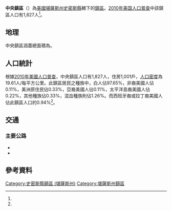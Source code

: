 {{noteTA
|G1=USState
}}
{{Infobox settlement
|official_name = 中央鎮區
|native_name = Center Township
|settlement_type = 鎮區
|pushpin_map=USA Kansas
|coordinates_display = inline,title
|coordinates_region = US-KS
|subdivision_type = [[世界政區索引|國家]]
|subdivision_name = [[美国|美国]]
|subdivision_type1 = [[美國行政區劃|州]]
|subdivision_name1 = [[堪薩斯州|堪薩斯州]]
|subdivision_type2 = [[堪薩斯州行政區劃|縣]]
|subdivision_name2 = [[史密斯縣_(堪薩斯州)|史密斯縣]]
|area_total_km2 = 93.19
|area_land_km2 = 93.14
|area_water_km2 = 0.04
|area_total_sq_mi =
|area_land_sq_mi =
|area_water_sq_mi =
|area_water_percent = 0.05
|population_as_of = [[2010年美国人口普查|2010]]
|population_footnotes = <ref name="Census 2010">{{cite web| url=http://factfinder2.census.gov| title=Race, Hispanic or Latino, Age, and Housing Occupancy: 2010 Census Redistricting Data, Center township, Smith County, Kansas| publisher=U.S. Census Bureau, American FactFinder 2| accessdate=2016-09-10| archive-date=2013-09-11| archive-url=https://web.archive.org/web/20130911234518/http://factfinder2.census.gov/| dead-url=no}}</ref>
|population_total = 1,827
|population_density_km2 = auto
|elevation_footnotes = 
|elevation_m = 548
|elevation_ft = 
|latd = 39
|latm = 47
|lats = 11
|latNS = N
|longd = 98
|longm = 46
|longs = 58
|longEW = W
|postal_code_type =
|postal_code = 
|blank_name = [[聯邦資料處理標準|FIPS代碼]]
|blank_info = 20-12175
|blank1_name = [[地名信息系统|GNIS編號]] 
|blank1_info = [http://geonames.usgs.gov/pls/gnispublic/f?p=gnispq:3:::NO::P3_FID:0471960 0471960]
|website = 
|footnotes = 
}}

'''中央鎮區'''（{{lang-en|'''Center Township'''}}）為[[美國|美國]][[堪薩斯州|堪薩斯州]][[史密斯縣_(堪薩斯州)|史密斯縣]]轄下的[[行政鎮區|鎮區]]。[[2010年美国人口普查|2010年美国人口普查]]中該鎮區人口有1,827人<ref name="Census 2010"/>。

==地理==
中央鎮區涵蓋總面積為{{convert|93.19|km2|sqmi}}。

==人口統計==
根據[[2010年美國人口普查|2010年美國人口普查]]，中央鎮區人口有1,827人，住房1,001戶，[[人口密度|人口密度]]為19.61人/每平方公里。此鎮區居民之種族中，白人佔97.65%，非裔美國人佔0.11%，美洲原住民佔0.33%，亞裔美國人佔0.11%，太平洋島裔美國人佔0.22%，其他種族佔0.33%，混血種族則佔1.26%。而西班牙裔或拉丁裔美國人佔此鎮區人口的0.94%<ref name="Census 2010"/>。

==交通==
===主要公路===
*{{Jct|country=USA|US|36}}
*{{Jct|country=USA|US|281}}

==參考資料==
{{reflist}}

{{史密斯縣 (堪薩斯州)}}

{{DEFAULTSORT:Center}}
[[Category:史密斯縣鎮區_(堪薩斯州)|Category:史密斯縣鎮區 (堪薩斯州)]]
[[Category:堪薩斯州鎮區|Category:堪薩斯州鎮區]]